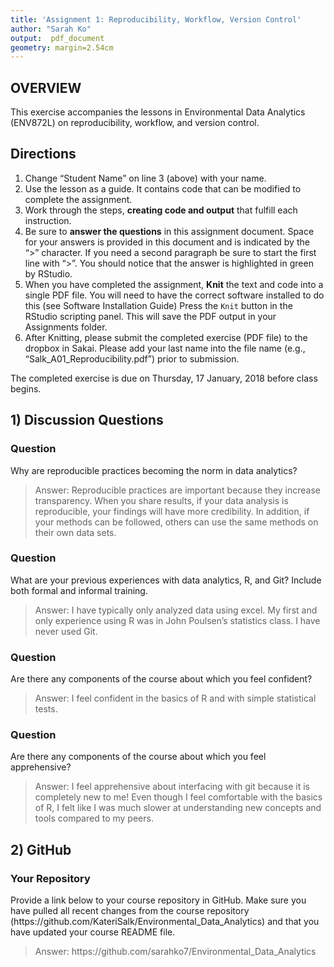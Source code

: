 ```yaml
---
title: 'Assignment 1: Reproducibility, Workflow, Version Control'
author: "Sarah Ko"
output:  pdf_document
geometry: margin=2.54cm
---
```


## OVERVIEW

This exercise accompanies the lessons in Environmental Data Analytics (ENV872L) on reproducibility, workflow, and version control. 

## Directions
1. Change "Student Name" on line 3 (above) with your name.
2. Use the lesson as a guide. It contains code that can be modified to complete the assignment.
3. Work through the steps, **creating code and output** that fulfill each instruction.
4. Be sure to **answer the questions** in this assignment document.
Space for your answers is provided in this document and is indicated by the ">" character.
If you need a second paragraph be sure to start the first line with ">".
You should notice that the answer is highlighted in green by RStudio. 
6. When you have completed the assignment, **Knit** the text and code into a single PDF file.
You will need to have the correct software installed to do this (see Software Installation Guide)
Press the `Knit` button in the RStudio scripting panel.
This will save the PDF output in your Assignments folder.
8. After Knitting, please submit the completed exercise (PDF file) to the dropbox in Sakai. Please add your last name into the file name (e.g., "Salk_A01_Reproducibility.pdf") prior to submission.

The completed exercise is due on Thursday, 17 January, 2018 before class begins.

## 1) Discussion Questions

### Question
Why are reproducible practices becoming the norm in data analytics?

> Answer: Reproducible practices are important because they increase transparency. When you share results, if your data analysis is reproducible, your findings will have more credibility. In addition, if your methods can be followed, others can use the same methods on their own data sets. 

### Question
What are your previous experiences with data analytics, R, and Git? Include both formal and informal training.

> Answer: I have typically only analyzed data using excel. My first and only experience using R was in John Poulsen's statistics class. I have never used Git.

### Question
Are there any components of the course about which you feel confident?

> Answer: I feel confident in the basics of R and with simple statistical tests. 

### Question
Are there any components of the course about which you feel apprehensive?

> Answer: I feel apprehensive about interfacing with git because it is completely new to me! Even though I feel comfortable with the basics of R, I felt like I was much slower at understanding new concepts and tools compared to my peers. 


## 2) GitHub

### Your Repository
Provide a link below to your course repository in GitHub. Make sure you have pulled all recent changes from the course repository (https://github.com/KateriSalk/Environmental_Data_Analytics) and that you have updated your course README file. 

> Answer: https://github.com/sarahko7/Environmental_Data_Analytics

